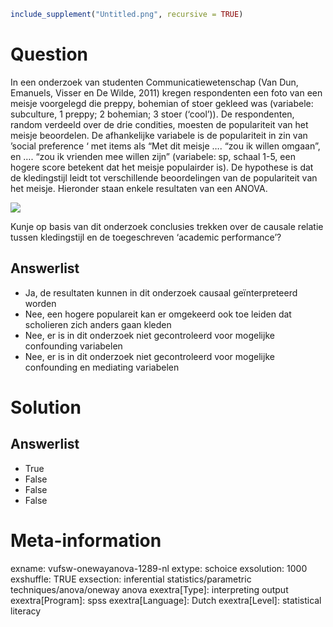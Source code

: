 ```r
include_supplement("Untitled.png", recursive = TRUE)
```

Question
========
In een onderzoek van studenten Communicatiewetenschap (Van Dun,
Emanuels, Visser en De Wilde, 2011) kregen respondenten een foto van een
meisje voorgelegd die preppy, bohemian of stoer gekleed was (variabele:
subculture, 1 preppy; 2 bohemian; 3 stoer (‘cool’)). De respondenten,
random verdeeld over de drie condities, moesten de populariteit van het
meisje beoordelen. De afhankelijke variabele is de populariteit in zin
van ‘social preference ‘ met items als “Met dit meisje …. “zou ik willen
omgaan”, en …. “zou ik vrienden mee willen zijn” (variabele: sp, schaal
1-5, een hogere score betekent dat het meisje populairder is). De
hypothese is dat de kledingstijl leidt tot verschillende beoordelingen
van de populariteit van het meisje. Hieronder staan enkele resultaten
van een ANOVA.  
  
![](Untitled.png)

Kunje op basis van dit onderzoek conclusies trekken over de causale relatie
tussen kledingstijl en de toegeschreven ‘academic performance’?

Answerlist
----------
* Ja, de resultaten kunnen in dit onderzoek causaal geïnterpreteerd worden
* Nee, een hogere populareit kan er omgekeerd ook toe leiden dat
  scholieren zich anders gaan kleden
* Nee, er is in dit onderzoek niet gecontroleerd voor mogelijke
  confounding variabelen
* Nee, er is in dit onderzoek niet gecontroleerd voor mogelijke
  confounding en mediating variabelen

Solution
========










Answerlist
----------
* True
* False
* False
* False

Meta-information
================
exname: vufsw-onewayanova-1289-nl
extype: schoice
exsolution: 1000
exshuffle: TRUE
exsection: inferential statistics/parametric techniques/anova/oneway anova
exextra[Type]: interpreting output
exextra[Program]: spss
exextra[Language]: Dutch
exextra[Level]: statistical literacy

